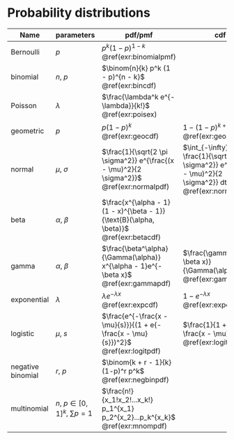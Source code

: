 # Probability distributions

Name | parameters | pdf/pmf | cdf | mean | variance 
------------- | ------------- | --- | --- | --- | --- | --- 
Bernoulli | $p$ | $p^k (1 - p)^{1 - k}$ <br> \@ref(exr:binomialpmf) | | $p$ <br> \@ref(exr:Bernev) |  $p(1-p)$ <br> \@ref(exr:Bernev)
binomial |$n$, $p$| $\binom{n}{k} p^k (1 - p)^{n - k}$ <br> \@ref(exr:bincdf) | |$np$ <br> \@ref(exr:binomev) |  $np(1-p)$ <br> \@ref(exr:binomev)
Poisson |$\lambda$| $\frac{\lambda^k e^{-\lambda}}{k!}$ <br> \@ref(exr:poisex) | |  $\lambda$ <br> \@ref(exr:poisev) | $\lambda$ <br> \@ref(exr:poisev)
geometric | $p$ | $p(1-p)^k$ <br> \@ref(exr:geocdf) | $1 - (1-p)^{k + 1}$ <br> \@ref(exr:geocdf)| $\frac{1 - p}{p}$ <br> \@ref(exr:geoev)|
normal |$\mu$, $\sigma$ |$\frac{1}{\sqrt{2 \pi \sigma^2}} e^{\frac{(x - \mu)^2}{2 \sigma^2}}$ <br> \@ref(exr:normalpdf)| $\int_{-\infty}^x \frac{1}{\sqrt{2 \pi \sigma^2}} e^{\frac{(t - \mu)^2}{2 \sigma^2}} dt$ <br> \@ref(exr:normalpdf)| $\mu$ \@ref(exr:normev) | $\sigma$ \@ref(exr:normev)
beta |$\alpha$, $\beta$| $\frac{x^{\alpha - 1} (1 - x)^{\beta - 1}}{\text{B}(\alpha, \beta)}$ <br> \@ref(exr:betacdf) | | $\frac{\alpha}{\alpha + \beta}$ \@ref(exr:betaev)| $\frac{\alpha \beta}{(\alpha + \beta)^2(\alpha + \beta + 1)}$ \@ref(exr:betaev)
gamma |$\alpha$, $\beta$| $\frac{\beta^\alpha}{\Gamma(\alpha)} x^{\alpha - 1}e^{-\beta x}$  <br> \@ref(exr:gammapdf) | $\frac{\gamma(\alpha, \beta x)}{\Gamma(\alpha)}$ <br> \@ref(exr:gammapdf)|$\frac{\alpha}{\beta}$ <br> \@ref(exr:gammaev) | $\frac{\alpha}{\beta^2}$ <br> \@ref(exr:gammaev)
exponential |$\lambda$| $\lambda e^{-\lambda x}$ <br> \@ref(exr:expcdf)| $1 - e^{-\lambda x}$ <br> \@ref(exr:expcdf) |$\lambda^{-1}$ <br> \@ref(exr:expev)   |$\lambda^{-2}$ <br> \@ref(exr:expev)
logistic |$\mu$, $s$| $\frac{e^{-\frac{x - \mu}{s}}}{(1 + e{-\frac{x - \mu}{s}})^2}$ <br> \@ref(exr:logitpdf) | $\frac{1}{1 + e^{-\frac{x - \mu}{s}}}$ <br> \@ref(exr:logitpdf) | | 
negative binomial |$r$, $p$| $\binom{k + r - 1}{k}(1-p)^r p^k$ <br> \@ref(exr:negbinpdf) | | | 
multinomial |$n$, $p \in [0,1]^k$, $\sum p = 1$  | $\frac{n!}{x_1!x_2!...x_k!} p_1^{x_1} p_2^{x_2}...p_k^{x_k}$ <br> \@ref(exr:mnompdf) | | |
<!-- multivariate normal |$\frac{1}{(2 \pi)^{-\frac{k}{2}}} \text{det}(\Sigma)^{-\frac{1}{2}} \exp(-\frac{1}{2}(x - \mu)^T \Sigma^{-1} (x - \mu))$ | | |  -->




